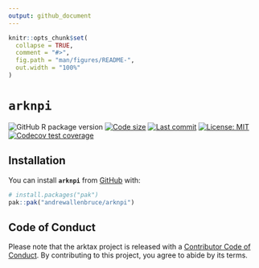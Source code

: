 ```yaml
---
output: github_document
---
```


<!-- README.md is generated from README.Rmd. Please edit that file -->

```r
knitr::opts_chunk$set(
  collapse = TRUE,
  comment = "#>",
  fig.path = "man/figures/README-",
  out.width = "100%"
)
```

# **`arknpi`**

<!-- badges: start -->

![GitHub R package version](https://img.shields.io/github/r-package/v/andrewallenbruce/arknpi?style=flat-square&logo=R&label=Package&color=%23192a38)
[![Code size](https://img.shields.io/github/languages/code-size/andrewallenbruce/arknpi.svg)](https://github.com/andrewallenbruce/arknpi)
[![Last commit](https://img.shields.io/github/last-commit/andrewallenbruce/arknpi.svg)](https://github.com/andrewallenbruce/arknpi/commits/master)
[![License: MIT](https://img.shields.io/badge/license-MIT-blue.svg)](https://choosealicense.com/licenses/mit/)
[![Codecov test coverage](https://codecov.io/gh/andrewallenbruce/arknpi/graph/badge.svg)](https://app.codecov.io/gh/andrewallenbruce/arknpi)
<!-- badges: end -->

## Installation

You can install **`arknpi`** from [GitHub](https://github.com/) with:

``` r
# install.packages("pak")
pak::pak("andrewallenbruce/arknpi")
```
## Code of Conduct

Please note that the arktax project is released with a [Contributor Code of Conduct](https://contributor-covenant.org/version/2/1/CODE_OF_CONDUCT.html). By contributing to this project, you agree to abide by its terms.
